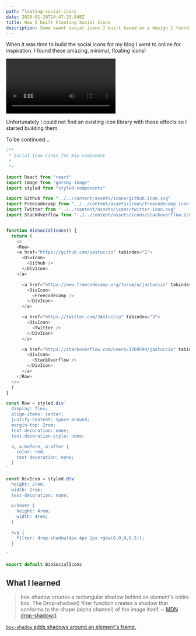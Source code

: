 ```yaml
---
path: floating-social-icons 
date: 2020-01-29T14:47:25.840Z
title: How I built Floating Social Icons 
description: Some sweet social icons I built based on a design I found online
---
```


When it was time to build the social icons for my blog I went to online for inspiration.  I found these amazing, minimal, floating icons!

![](https://res.cloudinary.com/jastuccio/video/upload/v1580327652/floating_social_icons_tunqxe.mov)

Unfortunately I could not find an existing icon library with these effects so I started building them.

To be continued...

```js
/**
 * Social Icon Links for Bio component
 *
 */

import React from "react"
import Image from "gatsby-image"
import styled from "styled-components"

import Github from "../../content/assets/icons/github.icon.svg"
import Freecodecamp from "../../content/assets/icons/freecodecamp.icon.svg"
import Twitter from "../../content/assets/icons/twitter.icon.svg"
import StackOverflow from "../../content/assets/icons/stackoverflow.icon.svg"


function BioSocialIcons() {
  return (
    <>
    <Row>
    <a href="https://github.com/jastuccio" tabindex="1">
      <DivIcon>
        <Github />
      </DivIcon>
    </a>

      <a href="https://www.freecodecamp.org/forum/u/jastuccio" tabindex="2">
        <DivIcon>
          <Freecodecamp />
        </DivIcon>
      </a>

      <a href="https://twitter.com/JAstuccio" tabindex="3">
        <DivIcon>
          <Twitter />
        </DivIcon>
      </a>

      <a href="https://stackoverflow.com/users/1769594/jastuccio" tabindex="4">
        <DivIcon>
          <StackOverflow />
        </DivIcon>
      </a>
    </Row>
  </>
  )
}

const Row = styled.div`
  display: flex;
  align-items: center;
  justify-content: space-around;
  margin-top: 2rem;
  text-decoration: none;
  text-decoration-style: none;

  a, a:before, a:after {
    color: red;
    text-decoration: none;
  }
`

const DivIcon = styled.div`
  height: 2rem;
  width: 2rem;
  text-decoration: none;

  &:hover {
    height: 4rem;
    width: 4rem;
  }

  svg {
    filter: drop-shadow(4px 4px 2px rgba(0,0,0,0.5));
  }

`

export default BioSocialIcons

```

## What I learned

>box-shadow creates a rectangular shadow behind an element's entire box. The Drop-shadow() filter function creates a shadow that conforms to the shape (alpha channel) of the image itself. ~ [MDN drop-shadow()](https://developer.mozilla.org/en-US/docs/Web/CSS/filter-function/drop-shadow)


[`box-shadow`  adds shadows around an element's frame.](https://developer.mozilla.org/en-US/docs/Web/CSS/box-shadow)
